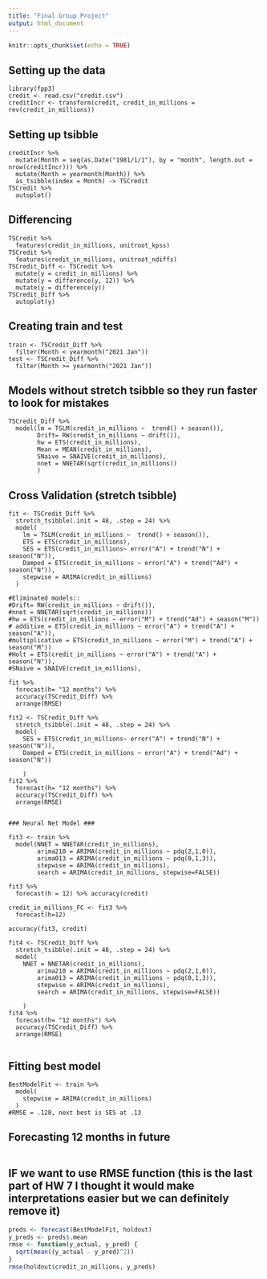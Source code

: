 ```yaml
---
title: "Final Group Project"
output: html_document
---
```


```r
knitr::opts_chunk$set(echo = TRUE)
```

## Setting up the data

```r-
library(fpp3)
credit <- read.csv("credit.csv")
creditIncr <- transform(credit, credit_in_millions = rev(credit_in_millions))
```

## Setting up tsibble

```r-
creditIncr %>% 
  mutate(Month = seq(as.Date("1981/1/1"), by = "month", length.out = nrow(creditIncr))) %>%
  mutate(Month = yearmonth(Month)) %>% 
  as_tsibble(index = Month) -> TSCredit
TSCredit %>% 
  autoplot()
```

## Differencing

```r-
TSCredit %>%
  features(credit_in_millions, unitroot_kpss)
TSCredit %>%
  features(credit_in_millions, unitroot_ndiffs)
TSCredit_Diff <- TSCredit %>%
  mutate(y = credit_in_millions) %>% 
  mutate(y = difference(y, 12)) %>% 
  mutate(y = difference(y))
TSCredit_Diff %>% 
  autoplot(y)
```

## Creating train and test

```r-
train <- TSCredit_Diff %>% 
  filter(Month < yearmonth("2021 Jan"))
test <- TSCredit_Diff %>% 
  filter(Month >= yearmonth("2021 Jan"))
```

## Models without stretch tsibble so they run faster to look for mistakes

```r-
TSCredit_Diff %>% 
  model(lm = TSLM(credit_in_millions ~  trend() + season()),
        Drift= RW(credit_in_millions ~ drift()),
        hw = ETS(credit_in_millions),
        Mean = MEAN(credit_in_millions),
        SNaive = SNAIVE(credit_in_millions),
        nnet = NNETAR(sqrt(credit_in_millions))
        )
```

## Cross Validation (stretch tsibble)

```r-
fit <- TSCredit_Diff %>% 
  stretch_tsibble(.init = 48, .step = 24) %>% 
  model(
    lm = TSLM(credit_in_millions ~  trend() + season()),
    ETS = ETS(credit_in_millions),
    SES = ETS(credit_in_millions~ error("A") + trend("N") + season("N")),
    Damped = ETS(credit_in_millions ~ error("A") + trend("Ad") + season("N")),
    stepwise = ARIMA(credit_in_millions)
  )

#Eliminated models::
#Drift= RW(credit_in_millions ~ drift()),
#nnet = NNETAR(sqrt(credit_in_millions))
#hw = ETS(credit_in_millions ~ error("M") + trend("Ad") + season("M"))
# additive = ETS(credit_in_millions ~ error("A") + trend("A") + season("A")),
#multiplicative = ETS(credit_in_millions ~ error("M") + trend("A") + season("M"))
#Holt = ETS(credit_in_millions ~ error("A") + trend("A") + season("N")),
#SNaive = SNAIVE(credit_in_millions),
 
fit %>% 
  forecast(h= "12 months") %>% 
  accuracy(TSCredit_Diff) %>% 
  arrange(RMSE)

fit2 <- TSCredit_Diff %>% 
  stretch_tsibble(.init = 48, .step = 24) %>% 
  model(
    SES = ETS(credit_in_millions~ error("A") + trend("N") + season("N")),
    Damped = ETS(credit_in_millions ~ error("A") + trend("Ad") + season("N"))
    
    )
fit2 %>% 
  forecast(h= "12 months") %>% 
  accuracy(TSCredit_Diff) %>% 
  arrange(RMSE)


### Neural Net Model ###

fit3 <- train %>%
  model(NNET = NNETAR(credit_in_millions),
        arima210 = ARIMA(credit_in_millions ~ pdq(2,1,0)),
        arima013 = ARIMA(credit_in_millions ~ pdq(0,1,3)),
        stepwise = ARIMA(credit_in_millions),
        search = ARIMA(credit_in_millions, stepwise=FALSE))

fit3 %>%
  forecast(h = 12) %>% accuracy(credit)

credit_in_millions_FC <- fit3 %>%
  forecast(h=12)

accuracy(fit3, credit)

fit4 <- TSCredit_Diff %>% 
  stretch_tsibble(.init = 48, .step = 24) %>% 
  model(
    NNET = NNETAR(credit_in_millions),
        arima210 = ARIMA(credit_in_millions ~ pdq(2,1,0)),
        arima013 = ARIMA(credit_in_millions ~ pdq(0,1,3)),
        stepwise = ARIMA(credit_in_millions),
        search = ARIMA(credit_in_millions, stepwise=FALSE))
    
    )
fit4 %>% 
  forecast(h= "12 months") %>% 
  accuracy(TSCredit_Diff) %>% 
  arrange(RMSE)
  
```

## Fitting best model

```r-
BestModelFit <- train %>% 
  model(
    stepwise = ARIMA(credit_in_millions)
  )
#RMSE = .128, next best is SES at .13
```

## Forecasting 12 months in future

```r-


```

## IF we want to use RMSE function (this is the last part of HW 7 I thought it would make interpretations easier but we can definitely remove it)

```r
preds <- forecast(BestModelFit, holdout)
y_preds <- preds$.mean
rmse <- function(y_actual, y_pred) {
  sqrt(mean((y_actual - y_pred)^2))
}
rmse(holdout$credit_in_millions, y_preds)
```
